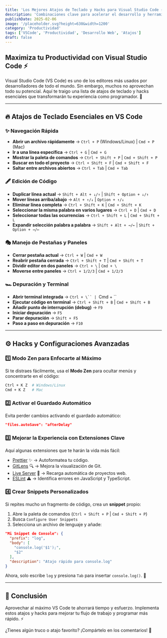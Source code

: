 ```yaml
---
title: 'Los Mejores Atajos de Teclado y Hacks para Visual Studio Code ⚡'
description: 'Combinaciones clave para acelerar el desarrollo y herramientas esenciales dentro del editor.'
publishDate: 2025-02-06
image: '/placeholder.svg?height=630&width=1200'
category: 'Productividad'
tags: ['VSCode', 'Productividad', 'Desarrollo Web', 'Atajos']
draft: false
---
```


## Maximiza tu Productividad con Visual Studio Code ⚡

Visual Studio Code (VS Code) es uno de los editores más usados por desarrolladores de todo el mundo. Sin embargo, muchos no aprovechan todo su potencial. Aquí te traigo una lista de atajos de teclado y hacks esenciales que transformarán tu experiencia como programador. 🚀

---

## 🔥 Atajos de Teclado Esenciales en VS Code

### ✨ Navegación Rápida

- **Abrir un archivo rápidamente** → `Ctrl + P` (Windows/Linux) | `Cmd + P` (Mac)
- **Ir a una línea específica** → `Ctrl + G` | `Cmd + G`
- **Mostrar la paleta de comandos** → `Ctrl + Shift + P` | `Cmd + Shift + P`
- **Buscar en todo el proyecto** → `Ctrl + Shift + F` | `Cmd + Shift + F`
- **Saltar entre archivos abiertos** → `Ctrl + Tab` | `Cmd + Tab`

### 🖋️ Edición de Código

- **Duplicar línea actual** → `Shift + Alt + ↓/↑` | `Shift + Option + ↓/↑`
- **Mover líneas arriba/abajo** → `Alt + ↑/↓` | `Option + ↑/↓`
- **Eliminar línea completa** → `Ctrl + Shift + K` | `Cmd + Shift + K`
- **Seleccionar la misma palabra en varios lugares** → `Ctrl + D` | `Cmd + D`
- **Seleccionar todas las ocurrencias** → `Ctrl + Shift + L` | `Cmd + Shift + L`
- **Expandir selección palabra a palabra** → `Shift + Alt + →/←` | `Shift + Option + →/←`

### 🎭 Manejo de Pestañas y Paneles

- **Cerrar pestaña actual** → `Ctrl + W` | `Cmd + W`
- **Reabrir pestaña cerrada** → `Ctrl + Shift + T` | `Cmd + Shift + T`
- **Dividir editor en dos paneles** → `Ctrl + \` | `Cmd + \`
- **Moverse entre paneles** → `Ctrl + 1/2/3` | `Cmd + 1/2/3`

### 🏎️ Depuración y Terminal

- **Abrir terminal integrada** → ` Ctrl + \`` |  `Cmd + \``
- **Ejecutar código en terminal** → `Ctrl + Shift + B` | `Cmd + Shift + B`
- **Añadir punto de interrupción (debug)** → `F9`
- **Iniciar depuración** → `F5`
- **Parar depuración** → `Shift + F5`
- **Paso a paso en depuración** → `F10`

---

## ⚙️ Hacks y Configuraciones Avanzadas

### 1️⃣ **Modo Zen para Enfocarte al Máximo**

Si te distraes fácilmente, usa el **Modo Zen** para ocultar menús y concentrarte en el código:

```bash
Ctrl + K Z  # Windows/Linux
Cmd + K Z   # Mac
```

### 2️⃣ **Activar el Guardado Automático**

Evita perder cambios activando el guardado automático:

```json
"files.autoSave": "afterDelay"
```

### 3️⃣ **Mejorar la Experiencia con Extensiones Clave**

Aquí algunas extensiones que te harán la vida más fácil:

- [Prettier](https://marketplace.visualstudio.com/items?itemName=esbenp.prettier-vscode) ✨ → Autoformatea tu código.
- [GitLens](https://marketplace.visualstudio.com/items?itemName=eamodio.gitlens) 🔍 → Mejora la visualización de Git.
- [Live Server](https://marketplace.visualstudio.com/items?itemName=ritwickdey.LiveServer) 🚀 → Recarga automática de proyectos web.
- [ESLint](https://marketplace.visualstudio.com/items?itemName=dbaeumer.vscode-eslint) ⚠️ → Identifica errores en JavaScript y TypeScript.

### 4️⃣ **Crear Snippets Personalizados**

Si repites mucho un fragmento de código, crea un **snippet** propio:

1. Abre la paleta de comandos (`Ctrl + Shift + P` | `Cmd + Shift + P`)
2. Busca `Configure User Snippets`
3. Selecciona un archivo de lenguaje y añade:

```json
"Mi Snippet de Console": {
  "prefix": "log",
  "body": [
    "console.log('$1');",
    "$2"
  ],
  "description": "Atajo rápido para console.log"
}
```

Ahora, solo escribe `log` y presiona `Tab` para insertar `console.log()`. 🚀

---

## 🏁 Conclusión

Aprovechar al máximo VS Code te ahorrará tiempo y esfuerzo. Implementa estos atajos y hacks para mejorar tu flujo de trabajo y programar más rápido. ⚡

¿Tienes algún truco o atajo favorito? ¡Compártelo en los comentarios! 📝
